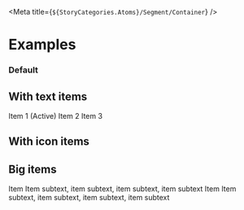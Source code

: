 
<Meta title={`${StoryCategories.Atoms}/Segment/Container`} />

<SegmentContainerDocs />

# Examples

### Default

## With text items

<Canvas>
    <div class="flex justify-center">
        <p-segment-container>
            <p-segment-item active>Item 1 (Active)</p-segment-item>
            <p-segment-item>Item 2</p-segment-item>
            <p-segment-item>Item 3</p-segment-item>
        </p-segment-container>
    </div>
</Canvas>

## With icon items

<Canvas>
    <div class="flex justify-center">
        <p-segment-container>
            <p-segment-item icon="grid" active icon-only />
            <p-segment-item icon="list" icon-only />
        </p-segment-container>
    </div>
</Canvas>

## Big items

<Canvas>
    <div class="flex justify-center">
        <p-segment-container>
            <p-segment-item size="big" icon="grid">
                <span>Item</span>
                <span slot="description">
                    Item subtext, item subtext, item subtext, item subtext
                </span>
            </p-segment-item>
            <p-segment-item size="big" icon="grid" active>
                <span>Item</span>
                <span slot="description">
                    Item subtext, item subtext, item subtext, item subtext
                </span>
            </p-segment-item>
        </p-segment-container>
    </div>
</Canvas>
